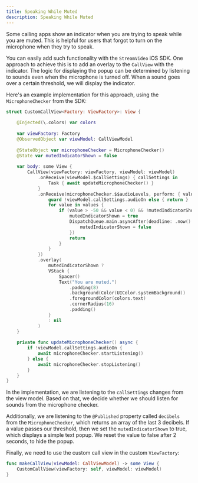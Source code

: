 ```yaml
---
title: Speaking While Muted
description: Speaking While Muted
---
```


Some calling apps show an indicator when you are trying to speak while you are muted. This is helpful for users that forgot to turn on the microphone when they try to speak.

You can easily add such functionality with the `StreamVideo` iOS SDK. One approach to achieve this is to add an overlay to the `CallView` with the indicator. The logic for displaying the popup can be determined by listening to sounds even when the microphone is turned off. When a sound goes over a certain threshold, we will display the indicator.

Here's an example implementation for this approach, using the `MicrophoneChecker` from the SDK:

```swift
struct CustomCallView<Factory: ViewFactory>: View {
    
    @Injected(\.colors) var colors
    
    var viewFactory: Factory
    @ObservedObject var viewModel: CallViewModel
    
    @StateObject var microphoneChecker = MicrophoneChecker()
    @State var mutedIndicatorShown = false
    
    var body: some View {
        CallView(viewFactory: viewFactory, viewModel: viewModel)
            .onReceive(viewModel.$callSettings) { callSettings in
                Task { await updateMicrophoneChecker() }
            }
            .onReceive(microphoneChecker.$$audioLevels, perform: { values in
                guard !viewModel.callSettings.audioOn else { return }
                for value in values {
                    if (value > -50 && value < 0) && !mutedIndicatorShown {
                        mutedIndicatorShown = true
                        DispatchQueue.main.asyncAfter(deadline: .now() + 2.0, execute: {
                            mutedIndicatorShown = false
                        })
                        return
                    }
                }
            })
            .overlay(
                mutedIndicatorShown ?
                VStack {
                    Spacer()
                    Text("You are muted.")
                        .padding(8)
                        .background(Color(UIColor.systemBackground))
                        .foregroundColor(colors.text)
                        .cornerRadius(16)
                        .padding()
                }
                : nil
            )
    }
    
    private func updateMicrophoneChecker() async {
        if !viewModel.callSettings.audioOn {
            await microphoneChecker.startListening()
        } else {
            await microphoneChecker.stopListening()
        }
    }
}
```

In the implementation, we are listening to the `callSettings` changes from the view model. Based on that, we decide whether we should listen for sounds from the microphone checker.

Additionally, we are listening to the `@Published` property called `decibels` from the `MicrophoneChecker`, which returns an array of the last 3 decibels. If a value passes our threshold, then we set the `mutedIndicatorShown` to true, which displays a simple text popup. We reset the value to false after 2 seconds, to hide the popup.

Finally, we need to use the custom call view in the custom `ViewFactory`:

```swift
func makeCallView(viewModel: CallViewModel) -> some View {
    CustomCallView(viewFactory: self, viewModel: viewModel)
}
```